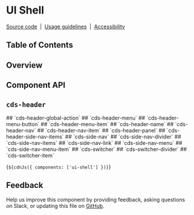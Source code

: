
<Meta of={UIShellStories} />

# UI Shell

[Source code](https://github.com/carbon-design-system/carbon/tree/main/packages/web-components/src/components/ui-shell)
&nbsp;|&nbsp;
[Usage guidelines](https://www.carbondesignsystem.com/components/UI-shell-header/usage)
&nbsp;|&nbsp;
[Accessibility](https://www.carbondesignsystem.com/components/UI-shell-header/accessibility)

## Table of Contents

## Overview

## Component API

## `cds-header`

<ArgTypes of="cds-header" />
## `cds-header-global-action`
<ArgTypes of="cds-header-global-action" />
## `cds-header-menu`
<ArgTypes of="cds-header-menu" />
## `cds-header-menu-button`
<ArgTypes of="cds-header-menu-button" />
## `cds-header-menu-item`
<ArgTypes of="cds-header-menu-item" />
## `cds-header-name`
<ArgTypes of="cds-header-name" />
## `cds-header-nav`
<ArgTypes of="cds-header-nav" />
## `cds-header-nav-item`
<ArgTypes of="cds-header-nav-item" />
## `cds-header-panel`
<ArgTypes of="cds-header-panel" />
## `cds-header-side-nav-items`
<ArgTypes of="cds-header-side-nav-items" />
## `cds-side-nav`
<ArgTypes of="cds-side-nav" />
## `cds-side-nav-divider`
<ArgTypes of="cds-side-nav-divider" />
## `cds-side-nav-items`
<ArgTypes of="cds-side-nav-items" />
## `cds-side-nav-link`
<ArgTypes of="cds-side-nav-link" />
## `cds-side-nav-menu`
<ArgTypes of="cds-side-nav-menu" />
## `cds-side-nav-menu-item`
<ArgTypes of="cds-side-nav-menu-item" />
## `cds-switcher`
<ArgTypes of="cds-switcher" />
## `cds-switcher-divider`
<ArgTypes of="cds-switcher-divider" />
## `cds-switcher-item`
<ArgTypes of="cds-switcher-item" />

<Markdown>{`${cdnJs({ components: ['ui-shell'] })}`}</Markdown>

## Feedback

Help us improve this component by providing feedback, asking questions on Slack,
or updating this file on
[GitHub](https://github.com/carbon-design-system/carbon/edit/main/packages/web-components/src/components/ui-shell/ui-shell.mdx).
